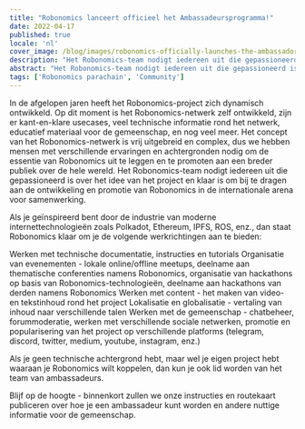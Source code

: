 ```yaml
---
title: "Robonomics lanceert officieel het Ambassadeursprogramma!"
date: 2022-04-17
published: true
locale: 'nl'
cover_image: /blog/images/robonomics-officially-launches-the-ambassador-program/cover.jpg
description: "Het Robonomics-team nodigt iedereen uit die gepassioneerd is over het idee van het project en klaar is om bij te dragen aan de ontwikkeling en promotie van Robonomics in de internationale arena voor samenwerking."
abstract: "Het Robonomics-team nodigt iedereen uit die gepassioneerd is over het idee van het project en klaar is om bij te dragen aan de ontwikkeling en promotie van Robonomics in de internationale arena voor samenwerking."
tags: ['Robonomics parachain', 'Community']
---
```


In de afgelopen jaren heeft het Robonomics-project zich dynamisch ontwikkeld. Op dit moment is het Robonomics-netwerk zelf ontwikkeld, zijn er kant-en-klare usecases, veel technische informatie rond het netwerk, educatief materiaal voor de gemeenschap, en nog veel meer. Het concept van het Robonomics-netwerk is vrij uitgebreid en complex, dus we hebben mensen met verschillende ervaringen en achtergronden nodig om de essentie van Robonomics uit te leggen en te promoten aan een breder publiek over de hele wereld. Het Robonomics-team nodigt iedereen uit die gepassioneerd is over het idee van het project en klaar is om bij te dragen aan de ontwikkeling en promotie van Robonomics in de internationale arena voor samenwerking.

Als je geïnspireerd bent door de industrie van moderne internettechnologieën zoals Polkadot, Ethereum, IPFS, ROS, enz., dan staat Robonomics klaar om je de volgende werkrichtingen aan te bieden:

<RoboList>

<RoboListItem>
Werken met technische documentatie, instructies en tutorials
</RoboListItem>

<RoboListItem>
Organisatie van evenementen - lokale online/offline meetups, deelname aan thematische conferenties namens Robonomics, organisatie van hackathons op basis van Robonomics-technologieën, deelname aan hackathons van derden namens Robonomics
</RoboListItem>

<RoboListItem>
Werken met content - het maken van video- en tekstinhoud rond het project
</RoboListItem>

<RoboListItem>
Lokalisatie en globalisatie - vertaling van inhoud naar verschillende talen
</RoboListItem>

<RoboListItem>
Werken met de gemeenschap - chatbeheer, forummoderatie, werken met verschillende sociale netwerken, promotie en popularisering van het project op verschillende platforms (telegram, discord, twitter, medium, youtube, instagram, enz.)
</RoboListItem>

</RoboList>

Als je geen technische achtergrond hebt, maar wel je eigen project hebt waaraan je Robonomics wilt koppelen, dan kun je ook lid worden van het team van ambassadeurs.

Blijf op de hoogte - binnenkort zullen we onze instructies en routekaart publiceren over hoe je een ambassadeur kunt worden en andere nuttige informatie voor de gemeenschap.